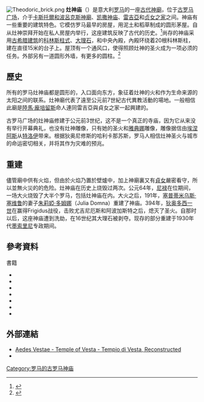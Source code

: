 {{Coord|41.891664|N|12.486262|E|type:landmark|display=title}}
{{Otheruses|灶神廟 (趣伏里)|subject=羅馬的灶神廟|other=趣伏里的灶神廟}}
{{Infobox building
|name          = 灶神庙
|caption       = 灶神庙遺跡
|native_name   = Aedes Vestae
|image         = Temple_of_Vesta_Forum_Romanum_Rome.jpg
|imagesize     = 300px
|established   =  未知的舊王國時代
|location      = {{ITA}}[[羅馬|羅馬]][[古羅馬廣場|古羅馬廣場]]
|type          = 
|collection    =
|visitors      =
|director      = 
|curator       = 
|website       =
}}
[[File:Theodoric_brick.png|thumb]]
'''灶神庙'''（{{lang-la|Aedes Vestae}}）是意大利[[罗马|罗马]]的一座[[古羅馬神廟|古代神廟]]，位于[[古罗马广场|古罗马广场]]，介于[[卡斯托爾和波呂克斯神廟|卡斯托爾和波呂克斯神廟]]、[[凯撒神庙|凯撒神庙]]、[[雷吉亞|雷吉亞]]和[[贞女之家|贞女之家]]之间。神庙有一些重要的建筑特色。它模仿罗马最早的房屋，用泥土和稻草制成的圆形茅屋。自从灶神崇拜开始在私人房屋内举行，这座建筑反映了古代的历史。<ref>{{Cite book|last=Wright|first=William Aldis|title=The journal of philology. Volume 14|isbn=978-1-139-52367-7|location=[Cambridge]|oclc=915339299}}</ref>尚存的神庙采用[[古希腊建筑|古希腊建筑]]的[[科林斯柱式|科林斯柱式]]、[[大理石|大理石]]，和中央內殿，內殿环绕着20根科林斯柱，建在直径15米的台子上。屋顶有一个通风口，使得照顾灶神的圣火成为一项必须的任务。外部另有一道圆形外墙，有更多的圆柱。<ref name=":33">{{Cite book|last=Wright, Richard Everett|title=Vesta : a study on the origin of a goddess and her cultus|date=1999|publisher=Bell & Howell|oclc=477152057}}</ref>

==歷史==
所有的罗马灶神庙都是圆形的，入口面向东方，象征着灶神的火和作为生命来源的太阳之间的联系。灶神廟代表了遠至公元前7世紀古代異教活動的場地。一般相信此廟是[[陸馬·龐培留斯|陸馬·龐培留斯]]命人連同雷吉亞與貞女之家一起興建的。

古罗马广场的灶神庙修建于公元前3世纪，这不是一个真正的寺庙，因为它从来没有举行开幕典礼，也没有灶神雕像，只有她的圣火和[[雅典娜|雅典娜]]雕像，雕像据信由[[埃涅阿斯|埃涅阿斯]]从[[特洛伊|特洛伊]]带来。根据狄奥尼修斯的哈利卡那苏斯，罗马人相信灶神圣火与城市的命运密切相关，并将其作为灾难的预兆。 

==重建==
儘管廟中供有火焰，但由於火焰乃置於壁爐中，加上神廟裏又有[[维斯塔贞女|貞女]]嚴密看守，所以並無火災的的危险。灶神庙在历史上烧毁过两次。公元64年，[[尼禄|尼禄]]在位期间，一场大火烧毁了大半个罗马，包括灶神庙在内。大火之后，191年，[[塞普蒂米乌斯·塞维鲁|塞普蒂米乌斯·塞维鲁]]的妻子[[朱莉婭·多姆娜|朱莉婭·多姆娜]]（Julia Domna）重建了神庙。394年，[[狄奥多西一世|狄奥多西一世]]在赢得Frigidus战役，击败尤吉尼厄斯和阿波加斯特之后，熄灭了圣火。自那时以后，这座神庙遭到洗劫，在16世纪其大理石被剥夺。现存的部分重建于1930年代[[墨索里尼|墨索里尼]]专政期间。

==參考資料==
{{reflist}}

;書籍
*{{citation|first=Norbert|last=Brockman|title=Encyclopedia of Sacred Places|volume=1|publisher=ABC-CLIO|year=2011|isbn=978-1-59884-654-6}}
*{{citation|first1=Gilbert J.|last1=Gorski|first2=James E.|last2=Packer|title=The Roman Forum: A Reconstruction and Architectural Guide|publisher=Cambridge University Press|year=2015|isbn=978-0-521-19244-6}}
*{{citation|first=M. C.|last=Howatson|title=The Oxford Companion to Classical Literature|publisher=Oxford University Press|edition=Third|year=2011|isbn=978-0-19-954855-2}} 
*{{cite journal|first=John Henry|last=Middleton|journal=Archaeologia|title=The Temple and Atrium of Vesta and the Regia|year=1886|page=395|url=https://books.google.com/books?id=AT5GAQAAIAAJ&pg=PA395}}
*{{citation|first=John Henry|last=Middleton|title=The Remains of Ancient Rome|year=1892|volume=1}}
*{{citation|first=John W.|last=Stamper|title=The Architecture of Roman Temples: The Republic to the Middle Empire|publisher=Cambridge University Press|year=2005|isbn=0-521-81068-X}}
*{{citation|first=Robin Lorsch|last=Wildfang|title=Rome's Vestal Virgins|publisher=Routledge|year=2006|isbn=978-0-415-39795-7}}

==外部連結==
{{Library resources box|by=no|onlinebooks=yes|others=yes|about=yes|label=Temple of Vesta|viaf=|lccn=|lcheading=|wikititle=}}

* [http://dlib.etc.ucla.edu/projects/Forum/reconstructions/VestaAedes_1/history Aedes Vestae - Temple of Vesta - Tempio di Vesta, Reconstructed]
*{{cite book |first=M. |last=Lucentini |title=The Rome Guide: Step by Step through History's Greatest City|url=https://books.google.com/books/about/The_Rome_Guide.html?id=laMDAQAAQBAJ}}

{{羅馬地標}}
[[Category:罗马的古罗马神庙|Category:罗马的古罗马神庙]]